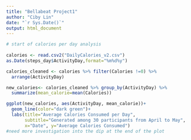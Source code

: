 ```yaml
---
title: "Bellabeat Project1"
author: "Ciby Lin"
date: "`r Sys.Date()`"
output: html_document
---
```


```r
# start of calories per day analysis
  
calories <- read.csv2("DailyCalories_v2.csv")
as.Date(steps_day$ActivityDay,format="%m%d%y")

calories_cleaned <- calories %>% filter(Calories !=0) %>% 
  arrange(ActivityDay)

new_calories<- calories_cleaned %>% group_by(ActivityDay) %>% 
  summarize(mean_calorie=mean(Calories))

ggplot(new_calories, aes(ActivityDay, mean_calorie))+
  geom_line(color="dark green")+
  labs(title="Average Calories Consumed per Day", 
       subtitle="Generated among 30 participants from April to May",
       x="Date", y="Average Calories Consumed")
#need more investigation into the dip at the end of the plot
```